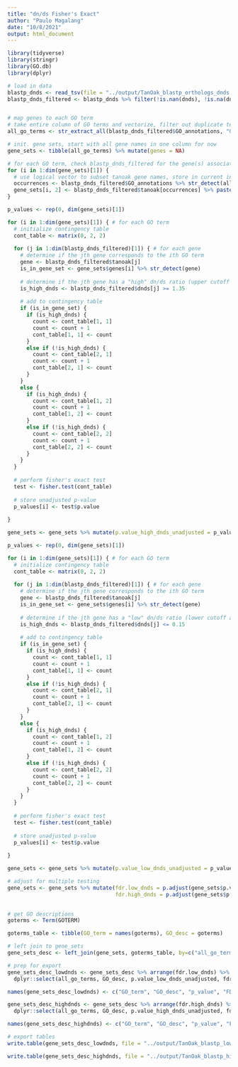 ```yaml
---
title: "dn/ds Fisher's Exact"
author: "Paulo Magalang"
date: "10/8/2021"
output: html_document
---
```


```r
library(tidyverse)
library(stringr)
library(GO.db)
library(dplyr)
```


```r
# load in data
blastp_dnds <- read_tsv(file = "../output/TanOak_blastp_orthologs_dnds.tsv")
blastp_dnds_filtered <- blastp_dnds %>% filter(!is.nan(dnds), !is.na(dnds), !is.infinite(dnds), dnds >= 0, !is.na(GO_annotations)) # 7368 to 5039 after filtering step


# map genes to each GO term
# take entire column of GO terms and vectorize, filter out duplicate terms
all_go_terms <- str_extract_all(blastp_dnds_filtered$GO_annotations, "GO:[0-9]*") %>% unlist() %>% unique()

# init. gene sets, start with all gene names in one column for now
gene_sets <- tibble(all_go_terms) %>% mutate(genes = NA)

# for each GO term, check blastp_dnds_filtered for the gene(s) associated with the GO term
for (i in 1:dim(gene_sets)[1]) {
  # use logical vector to subset tanoak gene names, store in current index
  occurrences <- blastp_dnds_filtered$GO_annotations %>% str_detect(all_go_terms[i]) # indices should match up with gene_sets
  gene_sets[i, 2] <- blastp_dnds_filtered$tanoak[occurrences] %>% paste0(collapse = ",")
}
```


```r
p_values <- rep(0, dim(gene_sets)[1])

for (i in 1:dim(gene_sets)[1]) { # for each GO term
  # initialize contingency table
  cont_table <- matrix(0, 2, 2)
  
  for (j in 1:dim(blastp_dnds_filtered)[1]) { # for each gene
    # determine if the jth gene corresponds to the ith GO term
    gene <- blastp_dnds_filtered$tanoak[j]
    is_in_gene_set <- gene_sets$genes[i] %>% str_detect(gene)
    
    # determine if the jth gene has a "high" dn/ds ratio (upper cutoff at >= 1.35)
    is_high_dnds <- blastp_dnds_filtered$dnds[j] >= 1.35
    
    # add to contingency table
    if (is_in_gene_set) {
      if (is_high_dnds) {
        count <- cont_table[1, 1]
        count <- count + 1
        cont_table[1, 1] <- count
      }
      else if (!is_high_dnds) {
        count <- cont_table[2, 1]
        count <- count + 1
        cont_table[2, 1] <- count
      }
    }
    else {
      if (is_high_dnds) {
        count <- cont_table[1, 2]
        count <- count + 1
        cont_table[1, 2] <- count
      }
      else if (!is_high_dnds) {
        count <- cont_table[2, 2]
        count <- count + 1
        cont_table[2, 2] <- count
      }
    }
  }
  
  # perform fisher's exact test
  test <- fisher.test(cont_table)
  
  # store unadjusted p-value
  p_values[i] <- test$p.value
  
}

gene_sets <- gene_sets %>% mutate(p.value_high_dnds_unadjusted = p_values)
```


```r
p_values <- rep(0, dim(gene_sets)[1])

for (i in 1:dim(gene_sets)[1]) { # for each GO term
  # initialize contingency table
  cont_table <- matrix(0, 2, 2)
  
  for (j in 1:dim(blastp_dnds_filtered)[1]) { # for each gene
    # determine if the jth gene corresponds to the ith GO term
    gene <- blastp_dnds_filtered$tanoak[j]
    is_in_gene_set <- gene_sets$genes[i] %>% str_detect(gene)
    
    # determine if the jth gene has a "low" dn/ds ratio (lower cutoff at <= 0.15)
    is_high_dnds <- blastp_dnds_filtered$dnds[j] <= 0.15
    
    # add to contingency table
    if (is_in_gene_set) {
      if (is_high_dnds) {
        count <- cont_table[1, 1]
        count <- count + 1
        cont_table[1, 1] <- count
      }
      else if (!is_high_dnds) {
        count <- cont_table[2, 1]
        count <- count + 1
        cont_table[2, 1] <- count
      }
    }
    else {
      if (is_high_dnds) {
        count <- cont_table[1, 2]
        count <- count + 1
        cont_table[1, 2] <- count
      }
      else if (!is_high_dnds) {
        count <- cont_table[2, 2]
        count <- count + 1
        cont_table[2, 2] <- count
      }
    }
  }
  
  # perform fisher's exact test
  test <- fisher.test(cont_table)
  
  # store unadjusted p-value
  p_values[i] <- test$p.value
  
}

gene_sets <- gene_sets %>% mutate(p.value_low_dnds_unadjusted = p_values)

# adjust for multiple testing
gene_sets <- gene_sets %>% mutate(fdr.low_dnds = p.adjust(gene_sets$p.value_low_dnds_unadjusted, method = "fdr"),
                                  fdr.high_dnds = p.adjust(gene_sets$p.value_high_dnds_unadjusted, method = "fdr"))
  
```

```r
# get GO descriptions
goterms <- Term(GOTERM)

goterms_table <- tibble(GO_term = names(goterms), GO_desc = goterms)

# left join to gene_sets
gene_sets_desc <- left_join(gene_sets, goterms_table, by=c("all_go_terms"="GO_term"))
```

```r
# prep for export
gene_sets_desc_lowdnds <- gene_sets_desc %>% arrange(fdr.low_dnds) %>%
  dplyr::select(all_go_terms, GO_desc, p.value_low_dnds_unadjusted, fdr.low_dnds, genes)

names(gene_sets_desc_lowdnds) <- c("GO_term", "GO_desc", "p_value", "FDR", "genes")

gene_sets_desc_highdnds <- gene_sets_desc %>% arrange(fdr.high_dnds) %>%
  dplyr::select(all_go_terms, GO_desc, p.value_high_dnds_unadjusted, fdr.high_dnds, genes)

names(gene_sets_desc_highdnds) <- c("GO_term", "GO_desc", "p_value", "FDR", "genes")
```

```r
# export tables
write.table(gene_sets_desc_lowdnds, file = "../output/TanOak_blastp_low_dnds.tsv", quote = FALSE, sep = "\t", row.names = FALSE)

write.table(gene_sets_desc_highdnds, file = "../output/TanOak_blastp_high_dnds.tsv", quote = FALSE, sep = "\t", row.names = FALSE)
```








